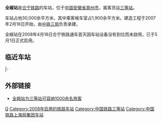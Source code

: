 {{noteTA
|G1=Transport}}
{{Infobox station
| name                = 全椒站
| eng_name            = Quanjiao Railway Station
| type                = 客运站
| image               = Quanjiao Railway Station 20140831 103730.jpg
| alt                 = 
| caption             = 停靠在全椒站岛式站台
| country             = {{PRC}}
| borough             = [[安徽省|安徽省]][[滁州市|滁州市]][[全椒县|全椒县]]
| address             = 
| coordinates         = {{coord|32|3|42.58|N|118|16|40.81|E|display=title,inline}}
| owned               = [[上海局集团|上海局集团]]
| operator            = 
| line                = [[合宁铁路|合宁铁路]]
| distance            = 
| classification      = 三等站
| platform            = 1个[[島式月台|島式月台]]，1个[[側式月台|側式月台]]
| tracks              = 5条
| train_operators     = 
| connections         = 
| structure           = [[地面车站|地面车站]]
| disabled            =
| exits               =
| code                = <ref>{{cite book|title=中华人民共和国铁路车站代码（GB/T 10302-2010）|publisher=中国标准出版社|year=2010|isbn=155066140495|ignore-isbn-error=true|pages=15}}</ref>
| commercial_code     = INH
| pinyin_code         = QJI
| zone                = 
| website             = 
| opened              = {{Start date|2008|04|18}}
| closed              = 
| passengers          = 
| pass_year           = 
| pass_rank           = 
| adjacent            = {{Adjacent stations|system=中国高速铁路|line=宁合|left=江浦|right=黄庵|note-left=25.5km|note-right=22.7km}}
| other_services      = 
| route_map           = {{Routemap|inline=yes|map=
STRg\STRf\~~ ~~↑{{站|江浦}}
KRWgl\KRWg+r\
STRc2\ABZg3\ABZg2\STRc3\
STR+1\STR+c4\STR+c1\ABZ4+2f\STRc3
STR\STR\STR\STR+c1\STR+4
STR+BSr\STR\STR\STR+BSl\STR+BSr
STR+BSr\STR\STR\STR+BSl\STR+BSr!~STRc2
STR2\STR+c3\STR\STR+c2\ABZ3+1g
STRc1\ABZg+4\STR\ABZg+1\STRc4
\STR\KRWg+l\KRWgr\STRc2
\KRWgl\KRWg+r\STR+c2\STR3+1
\KRWg+l\KRWgr\ABZg+1\STRc4
STR\KRWgl\KRWg+r
STR\STR\ENDEe
STRg\STRf\~~ ~~↓{{站|黃庵}}
}}
}}
'''全椒站'''是[[合宁铁路|合宁铁路]]的车站，位于[[中国|中国]][[安徽省|安徽省]][[滁州市|滁州市]]，属客货运[[三等站_(中铁)|三等站]]。

车站占地30,000余平方米，其中乘客候车室占1,900余平方米。建造工程于2007年2月16日开始，由[[中铁三局|中铁三局]]负责承建。

全椒站在2008年4月18日合宁铁路通车首天因车站设备没有到位而未啟用，已于5月1日正式启用。

==临近车站==
{{start rail box|[[中国铁路|中国铁路]]}}
{{s-inop|[[江浦站|江浦站]]|[[南京南站|南京南站]]方向}} 
{{s-line|[[合宁铁路|合宁铁路]]}} 
{{s-inop|[[黄庵站|黄庵站]]|[[合肥南站|合肥南站]]方向}} 
|-
{{s-inop|[[永宁镇站|永宁镇站]]|[[南京站|南京站]]方向}} 
{{s-line|[[宁西铁路|宁西铁路]]}} 
{{s-inop|[[黄庵站|黄庵站]]|[[西安站|西安站]]方向}} 
{{end box}}

==外部链接==
*[http://www.chuzhou.gov.cn/art/2008/04/14/art_42160.html 全椒站为三等站可容纳1000余名旅客] {{Wayback|url=http://www.chuzhou.gov.cn/art/2008/04/14/art_42160.html |date=20190920012830 }}

{{合宁铁路}}
{{宁西铁路}}

[[Category:滁州市铁路车站|Q]]
[[Category:2008年启用的铁路车站|Category:2008年启用的铁路车站]]
[[Category:中国铁路三等站|Category:中国铁路三等站]]
[[Category:中国铁路上海局集团车站|Category:中国铁路上海局集团车站]]